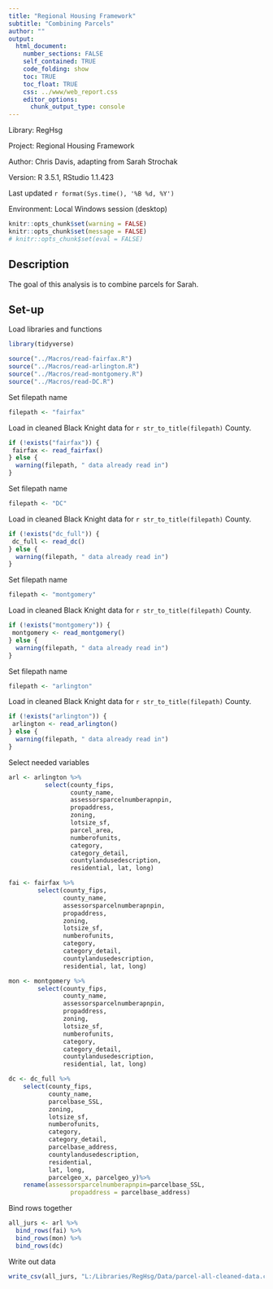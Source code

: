 ```yaml
---
title: "Regional Housing Framework"
subtitle: "Combining Parcels"
author: ""
output:
  html_document:
    number_sections: FALSE
    self_contained: TRUE
    code_folding: show
    toc: TRUE
    toc_float: TRUE
    css: ../www/web_report.css
    editor_options:
      chunk_output_type: console
---
```


<link rel="stylesheet" href="//fonts.googleapis.com/css?family=Lato" />

Library: RegHsg

Project: Regional Housing Framework

Author: Chris Davis, adapting from Sarah Strochak

Version: R 3.5.1, RStudio 1.1.423

Last updated `r format(Sys.time(), '%B %d, %Y')`

Environment: Local Windows session (desktop)


```r
knitr::opts_chunk$set(warning = FALSE)
knitr::opts_chunk$set(message = FALSE)
# knitr::opts_chunk$set(eval = FALSE)
```
## Description

The goal of this analysis is to combine parcels for Sarah.

## Set-up
Load libraries and functions
```r
library(tidyverse)

source("../Macros/read-fairfax.R")
source("../Macros/read-arlington.R")
source("../Macros/read-montgomery.R")
source("../Macros/read-DC.R")

```


Set filepath name
```r

filepath <- "fairfax"

```

Load in cleaned Black Knight data for `r str_to_title(filepath)` County.

```r
if (!exists("fairfax")) {
 fairfax <- read_fairfax()
} else {
  warning(filepath, " data already read in")
}

```

Set filepath name
```r

filepath <- "DC"

```

Load in cleaned Black Knight data for `r str_to_title(filepath)` County.

```r
if (!exists("dc_full")) {
 dc_full <- read_dc()
} else {
  warning(filepath, " data already read in")
}

```

Set filepath name
```r

filepath <- "montgomery"

```

Load in cleaned Black Knight data for `r str_to_title(filepath)` County.

```r
if (!exists("montgomery")) {
 montgomery <- read_montgomery()
} else {
  warning(filepath, " data already read in")
}

```

Set filepath name
```r

filepath <- "arlington"

```

Load in cleaned Black Knight data for `r str_to_title(filepath)` County.

```r
if (!exists("arlington")) {
 arlington <- read_arlington()
} else {
  warning(filepath, " data already read in")
}

```

Select needed variables
```r
arl <- arlington %>%
          select(county_fips,
                 county_name,
                 assessorsparcelnumberapnpin,
                 propaddress,
                 zoning, 
                 lotsize_sf, 
                 parcel_area,
                 numberofunits,
                 category,
                 category_detail, 
                 countylandusedescription, 
                 residential, lat, long)

fai <- fairfax %>%
        select(county_fips,
               county_name,
               assessorsparcelnumberapnpin,
               propaddress,
               zoning, 
               lotsize_sf, 
               numberofunits,
               category,
               category_detail, 
               countylandusedescription, 
               residential, lat, long)

mon <- montgomery %>%
        select(county_fips,
               county_name,
               assessorsparcelnumberapnpin,
               propaddress,
               zoning, 
               lotsize_sf, 
               numberofunits,
               category,
               category_detail, 
               countylandusedescription, 
               residential, lat, long)

dc <- dc_full %>%
    select(county_fips,
           county_name,
           parcelbase_SSL,
           zoning, 
           lotsize_sf, 
           numberofunits, 
           category,
           category_detail, 
           parcelbase_address, 
           countylandusedescription, 
           residential, 
           lat, long,
           parcelgeo_x, parcelgeo_y)%>%
    rename(assessorsparcelnumberapnpin=parcelbase_SSL,
                 propaddress = parcelbase_address)

```

Bind rows together
```r
all_jurs <- arl %>% 
  bind_rows(fai) %>%
  bind_rows(mon) %>%
  bind_rows(dc)

```


Write out data
```r
write_csv(all_jurs, "L:/Libraries/RegHsg/Data/parcel-all-cleaned-data.csv")
```


